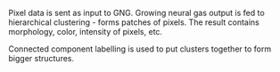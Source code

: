 Pixel data is sent as input to GNG. Growing neural gas output is fed to hierarchical clustering - forms patches of pixels. The result contains morphology, color, intensity of pixels, etc.

Connected component labelling is used to put clusters together to form bigger structures.